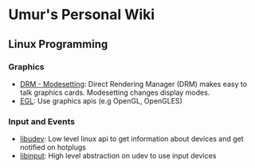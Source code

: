 = Umur's Personal Wiki =

== Linux Programming ==

=== Graphics ===
* [[DRM - Modesetting]]: Direct Rendering Manager (DRM) makes easy to talk graphics cards. Modesetting changes display modes.
* [[EGL]]: Use graphics apis (e.g OpenGL, OpenGLES)

=== Input and Events ===
* [[libudev]]: Low level linux api to get information about devices and get notified on hotplugs
* [[libinput]]: High level abstraction on udev to use input devices

